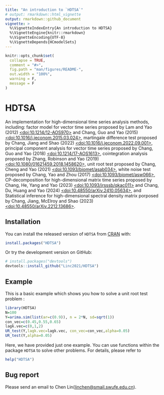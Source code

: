 ```yaml
---
title: "An introduction to `HDTSA`"
# output: rmarkdown::html_vignette
output: rmarkdown::github_document
vignette: >
  %\VignetteIndexEntry{An introduction to HDTSA}
  %\VignetteEngine{knitr::rmarkdown}
  %\VignetteEncoding{UTF-8}
  %\VignetteDepends{HCmodelSets}
---
```


<!-- README.md is generated from README.Rmd. Please edit that file -->

```r
knitr::opts_chunk$set(
  collapse = TRUE,
  comment = "#>",
  fig.path = "man/figures/README-",
  out.width = "100%",
  warning = F,
  message = F
)
```

# HDTSA

<!-- badges: start -->

<!-- badges: end -->

An implementation for high-dimensional time series analysis methods, including: factor model for vector time series proposed by Lam and Yao (2012) [<doi:10.1214/12-AOS970>](https://doi.org/10.1214/12-AOS970) and Chang, Guo and Yao (2015) [<doi:10.1016/j.jeconom.2015.03.024>](https://doi.org/10.1016/j.jeconom.2015.03.024), martingale difference test proposed by Chang, Jiang and Shao (2022) [<doi:10.1016/j.jeconom.2022.09.001>](https://doi.org/10.1016/j.jeconom.2022.09.001), principal component analysis for vector time series proposed by Chang, Guo and Yao (2018) [<doi:10.1214/17-AOS1613>](https://doi.org/10.1214/17-AOS1613), cointegration analysis proposed by Zhang, Robinson and Yao (2019) [<doi:10.1080/01621459.2018.1458620>](https://doi.org/10.1080/01621459.2018.1458620), unit root test proposed by Chang, Cheng and Yao (2021) [<doi:10.1093/biomet/asab034>](https://doi.org/10.1093/biomet/asab034), white noise test proposed by Chang, Yao and Zhou (2017) [<doi:10.1093/biomet/asw066>](https://doi.org/10.1093/biomet/asw066), CP-decomposition for high-dimensional matrix time series proposed by Chang, He, Yang and Yao (2023) [<doi:10.1093/jrsssb/qkac011>](https://doi.org/10.1093/jrsssb/qkac011) and Chang, Du, Huang and Yao (2024) [<doi:10.48550/arXiv.2410.05634>](https://doi.org/10.48550/arXiv.2410.05634), and Statistical inference for high-dimensional spectral density matrix porposed by Chang, Jiang, McElroy and Shao (2023) [<doi:10.48550/arXiv.2212.13686>](https://doi.org/10.48550/arXiv.2212.13686).

## Installation

You can install the released version of `HDTSA` from [CRAN](https://CRAN.R-project.org) with:

``` r
install.packages("HDTSA")
```

Or try the development version on GitHub:

``` r
# install.packages("devtools")
devtools::install_github("Linc2021/HDTSA")
```

## Example

This is a basic example which shows you how to solve a unit root test problem :

```r
library(HDTSA)
N=100
Y=arima.sim(list(ar=c(0.9)), n = 2*N, sd=sqrt(1))
con_vec=c(0.45,0.55,0.65)
lagk.vec=c(0,1,2)
UR_test(Y,lagk.vec=lagk.vec, con_vec=con_vec,alpha=0.05)
UR_test(Y,alpha=0.05)
```

Here, we have provided just one example. You can use functions within the package `HDTSA` to solve other problems. For details, please refer to

``` r
help("HDTSA")
```

## Bug report

Please send an email to Chen Lin([linchen\@smail.swufe.edu.cn](mailto:linchen@smail.swufe.edu.cn){.email}).
